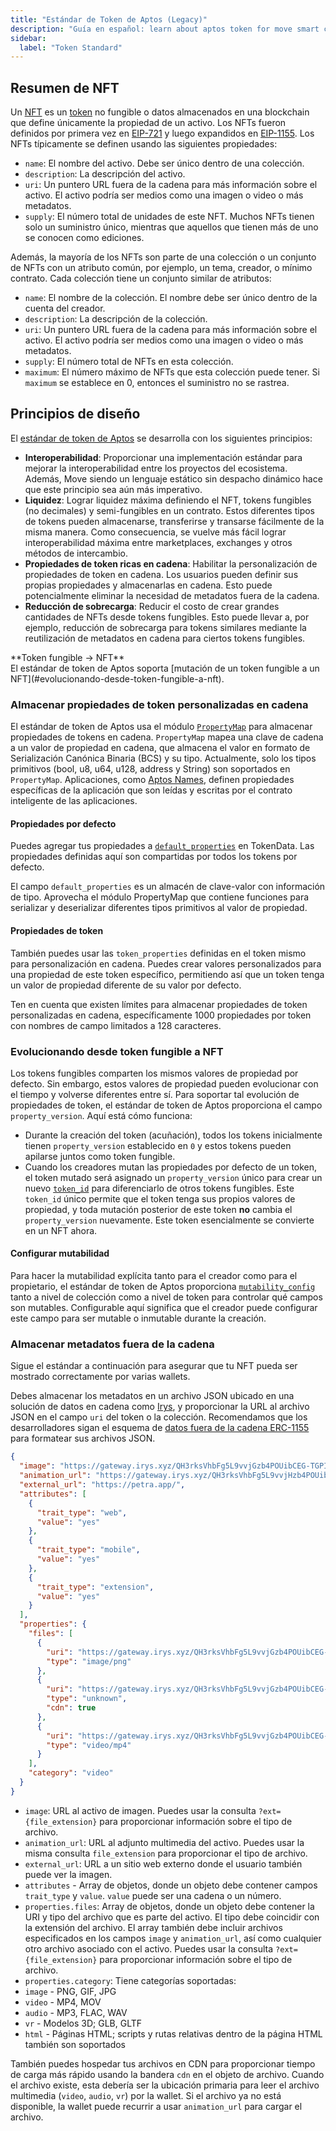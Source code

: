 ```yaml
---
title: "Estándar de Token de Aptos (Legacy)"
description: "Guía en español: learn about aptos token for move smart contract development on aptos blockchain."
sidebar:
  label: "Token Standard"
---
```




## Resumen de NFT

Un [NFT](https://en.wikipedia.org/wiki/Non-fungible_token) es un [token](https://github.com/aptos-labs/aptos-core/blob/main/aptos-move/framework/aptos-token/sources/token.move) no fungible o datos almacenados en una blockchain que
define únicamente la propiedad de un activo. Los NFTs fueron definidos por primera vez en [EIP-721](https://eips.ethereum.org/EIPS/eip-721)
y luego expandidos en [EIP-1155](https://eips.ethereum.org/EIPS/eip-1155).
Los NFTs típicamente se definen usando las siguientes propiedades:

- `name`: El nombre del activo. Debe ser único dentro de una colección.
- `description`: La descripción del activo.
- `uri`: Un puntero URL fuera de la cadena para más información sobre el activo. El
  activo podría ser medios como una imagen o video o más metadatos.
- `supply`: El número total de unidades de este NFT. Muchos NFTs tienen solo un
  suministro único, mientras que aquellos que tienen más de uno se conocen como ediciones.

Además, la mayoría de los NFTs son parte de una colección o un conjunto de NFTs con un
atributo común, por ejemplo, un tema, creador, o mínimo contrato. Cada colección
tiene un conjunto similar de atributos:

- `name`: El nombre de la colección. El nombre debe ser único dentro de la
  cuenta del creador.
- `description`: La descripción de la colección.
- `uri`: Un puntero URL fuera de la cadena para más información sobre el activo. El
  activo podría ser medios como una imagen o video o más metadatos.
- `supply`: El número total de NFTs en esta colección.
- `maximum`: El número máximo de NFTs que esta colección puede tener. Si
  `maximum` se establece en 0, entonces el suministro no se rastrea.

## Principios de diseño

El [estándar de token de Aptos](https://github.com/aptos-labs/aptos-core/blob/main/aptos-move/framework/aptos-token/sources/token.move) se desarrolla con los siguientes principios:

- **Interoperabilidad**: Proporcionar una implementación estándar para mejorar
  la interoperabilidad entre los proyectos del ecosistema. Además, Move siendo un lenguaje
  estático sin despacho dinámico hace que este principio sea aún más imperativo.
- **Liquidez**: Lograr liquidez máxima definiendo el NFT, tokens fungibles
  (no decimales) y semi-fungibles en un contrato. Estos diferentes tipos de
  tokens pueden almacenarse, transferirse y transarse fácilmente de la misma manera. Como
  consecuencia, se vuelve más fácil lograr interoperabilidad máxima entre
  marketplaces, exchanges y otros métodos de intercambio.
- **Propiedades de token ricas en cadena**: Habilitar la personalización de propiedades de token
  en cadena. Los usuarios pueden definir sus propias propiedades y almacenarlas en cadena. Esto
  puede potencialmente eliminar la necesidad de metadatos fuera de la cadena.
- **Reducción de sobrecarga**: Reducir el costo de crear grandes cantidades de NFTs desde
  tokens fungibles. Esto puede llevar a, por ejemplo, reducción de sobrecarga para tokens
  similares mediante la reutilización de metadatos en cadena para ciertos tokens fungibles.

<Aside type="note">
  **Token fungible → NFT**<br />
  El estándar de token de Aptos soporta [mutación de un token fungible a un
  NFT](#evolucionando-desde-token-fungible-a-nft).
</Aside>

### Almacenar propiedades de token personalizadas en cadena

El estándar de token de Aptos usa el módulo [`PropertyMap`](https://github.com/aptos-labs/aptos-core/blob/main/aptos-move/framework/aptos-token/sources/property_map.move) para almacenar propiedades
de tokens en cadena. `PropertyMap` mapea una clave de cadena a un valor de propiedad
en cadena, que almacena el valor en formato de Serialización Canónica Binaria (BCS)
y su tipo. Actualmente, solo los tipos primitivos (bool, u8, u64, u128, address y
String) son soportados en `PropertyMap`. Aplicaciones, como [Aptos Names](https://www.aptosnames.com/),
definen propiedades específicas de la aplicación que son leídas y escritas por el
contrato inteligente de las aplicaciones.

#### Propiedades por defecto

Puedes agregar tus propiedades a [`default_properties`](https://github.com/aptos-labs/aptos-core/blob/e62fd09cb1c916d857fa655b3f174991ef8698b3/aptos-move/framework/aptos-token/sources/token.move#L98) en TokenData. Las
propiedades definidas aquí son compartidas por todos los tokens por defecto.

El campo `default_properties` es un almacén de clave-valor con información de tipo. Aprovecha
el módulo PropertyMap que contiene funciones para serializar y
deserializar diferentes tipos primitivos al valor de propiedad.

#### Propiedades de token

También puedes usar las `token_properties` definidas en el token mismo para
personalización en cadena. Puedes crear valores personalizados para una propiedad de este
token específico, permitiendo así que un token tenga un valor de propiedad diferente de
su valor por defecto.

Ten en cuenta que existen límites para almacenar propiedades de token personalizadas en cadena, específicamente
1000 propiedades por token con nombres de campo limitados a 128 caracteres.

### Evolucionando desde token fungible a NFT

Los tokens fungibles comparten los mismos valores de propiedad por defecto. Sin embargo, estos valores de propiedad
pueden evolucionar con el tiempo y volverse diferentes entre sí. Para soportar
tal evolución de propiedades de token, el estándar de token de Aptos proporciona el
campo `property_version`. Aquí está cómo funciona:

- Durante la creación del token (acuñación), todos los tokens inicialmente tienen
  `property_version` establecido en `0` y estos tokens pueden apilarse juntos como
  token fungible.
- Cuando los creadores mutan las propiedades por defecto de un token, el token mutado
  será asignado un `property_version` único para crear un nuevo [`token_id`](https://github.com/aptos-labs/aptos-core/blob/bba1690d7268759bd86ccd7459d7967172f1da24/aptos-move/framework/aptos-token/sources/token.move#L288)
  para diferenciarlo de otros tokens fungibles. Este `token_id` único permite
  que el token tenga sus propios valores de propiedad, y toda mutación posterior de este
  token **no** cambia el `property_version` nuevamente. Este token esencialmente
  se convierte en un NFT ahora.

#### Configurar mutabilidad

Para hacer la mutabilidad explícita tanto para el creador como para el propietario, el estándar de token de Aptos
proporciona [`mutability_config`](https://github.com/aptos-labs/aptos-core/blob/bba1690d7268759bd86ccd7459d7967172f1da24/aptos-move/framework/aptos-token/sources/token.move#L100)
tanto a nivel de colección como a nivel de token para controlar qué campos son
mutables. Configurable aquí significa que el creador puede configurar este campo para ser
mutable o inmutable durante la creación.

### Almacenar metadatos fuera de la cadena

Sigue el estándar a continuación para asegurar que tu NFT pueda ser mostrado correctamente por
varias wallets.

Debes almacenar los metadatos en un archivo JSON ubicado en una solución de datos en cadena como [Irys](https://docs.irys.xyz/), y proporcionar la URL al
archivo JSON en el campo `uri` del token o la colección. Recomendamos que los
desarrolladores sigan el esquema de [datos fuera de la cadena ERC-1155](https://eips.ethereum.org/EIPS/eip-1155)
para formatear sus archivos JSON.

```json
{
  "image": "https://gateway.irys.xyz/QH3rksVhbFg5L9vvjGzb4POUibCEG-TGPInmofp-O-o",
  "animation_url": "https://gateway.irys.xyz/QH3rksVhbFg5L9vvjHzb4POUibCEG-TGPInmofp-O-o",
  "external_url": "https://petra.app/",
  "attributes": [
    {
      "trait_type": "web",
      "value": "yes"
    },
    {
      "trait_type": "mobile",
      "value": "yes"
    },
    {
      "trait_type": "extension",
      "value": "yes"
    }
  ],
  "properties": {
    "files": [
      {
        "uri": "https://gateway.irys.xyz/QH3rksVhbFg5L9vvjGzb4POUibCEG-ENXUnmofp-O-o",
        "type": "image/png"
      },
      {
        "uri": "https://gateway.irys.xyz/QH3rksVhbFg5L9vvjGzb4POUibCEG-UENCnmofp-O-o",
        "type": "unknown",
        "cdn": true
      },
      {
        "uri": "https://gateway.irys.xyz/QH3rksVhbFg5L9vvjGzb4POUibCEG-DJHUUnmofp-O-o",
        "type": "video/mp4"
      }
    ],
    "category": "video"
  }
}
```

- `image`: URL al activo de imagen. Puedes usar la consulta `?ext={file_extension}`
  para proporcionar información sobre el tipo de archivo.
- `animation_url`: URL al adjunto multimedia del activo. Puedes usar
  la misma consulta `file_extension` para proporcionar el tipo de archivo.
- `external_url`: URL a un sitio web externo donde el usuario también puede ver la
  imagen.
- `attributes` - Array de objetos, donde un objeto debe contener campos `trait_type` y
  `value`. `value` puede ser una cadena o un número.
- `properties.files`: Array de objetos, donde un objeto debe contener la URI y
  tipo del archivo que es parte del activo. El tipo debe coincidir con la extensión
  del archivo. El array también debe incluir archivos especificados en los campos `image` y
  `animation_url`, así como cualquier otro archivo asociado con el activo.
  Puedes usar la consulta `?ext={file_extension}` para proporcionar información sobre el tipo de archivo.
- `properties.category`: Tiene categorías soportadas:
- `image` - PNG, GIF, JPG
- `video` - MP4, MOV
- `audio` - MP3, FLAC, WAV
- `vr` - Modelos 3D; GLB, GLTF
- `html` - Páginas HTML; scripts y rutas relativas dentro de la página HTML también son
  soportados

También puedes hospedar tus archivos en CDN para proporcionar tiempo de carga más rápido usando la
bandera `cdn` en el objeto de archivo. Cuando el archivo existe, esta debería ser la ubicación
primaria para leer el archivo multimedia (`video`, `audio`, `vr`) por la wallet. Si el archivo
ya no está disponible, la wallet puede recurrir a usar `animation_url` para
cargar el archivo.
